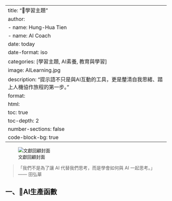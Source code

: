 
---
title: "🔖學習主題"
author:
  - name: Hung-Hua Tien
  - name: AI Coach
date: today
date-format: iso
categories: [學習主題, AI素養, 教育與學習]
image: AILearning.jpg
description: "提示語不只是與AI互動的工具，更是釐清自我思緒、踏上人機協作旅程的第一步。"
format:
  html:
    toc: true
    toc-depth: 2
    number-sections: false
    code-block-bg: true
---

![文獻回顧封面](AILearning.jpg)

> 「我們不是為了讓 AI 代替我們思考，而是學會如何與 AI 一起思考。」  
> —— 田弘華

## 一、📜AI生產函數


